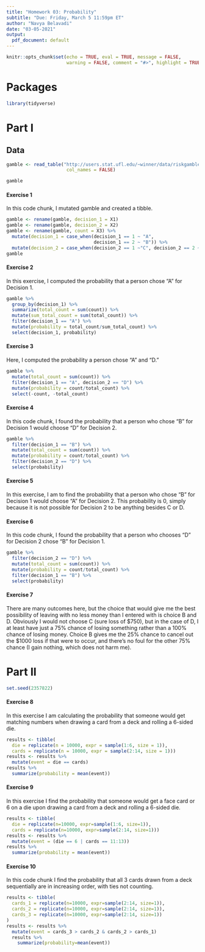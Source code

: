 ```yaml
---
title: "Homework 03: Probability"
subtitle: "Due: Friday, March 5 11:59pm ET"
author: "Navya Belavadi"
date: "03-05-2021"
output:
  pdf_document: default
---
```


```r
knitr::opts_chunk$set(echo = TRUE, eval = TRUE, message = FALSE, 
                      warning = FALSE, comment = "#>", highlight = TRUE)
```

# Packages

```r
library(tidyverse)
```

# Part I

## Data

```r
gamble <- read_table("http://users.stat.ufl.edu/~winner/data/riskgamble.dat",
                      col_names = FALSE)

gamble
```



#### Exercise 1

In this code chunk, I mutated gamble and created a tibble. 

```r
gamble <- rename(gamble, decision_1 = X1)
gamble <- rename(gamble, decision_2 = X2)
gamble <- rename(gamble, count = X3) %>%
  mutate(decision_1 = case_when(decision_1 == 1 ~ "A",
                                decision_1 == 2 ~ "B")) %>%
  mutate(decision_2 = case_when(decision_2 == 1 ~"C", decision_2 == 2 ~"D"))
gamble
```


#### Exercise 2

In this exercise, I computed the probability that a person chose "A" for 
Decision 1. 


```r
gamble %>%
  group_by(decision_1) %>%
  summarize(total_count = sum(count)) %>%
  mutate(sum_total_count = sum(total_count)) %>%
  filter(decision_1 == "A") %>%
  mutate(probability = total_count/sum_total_count) %>%
  select(decision_1, probability)
```

#### Exercise 3

Here, I computed the probability a person chose "A" and "D."


```r
gamble %>%
  mutate(total_count = sum(count)) %>%
  filter(decision_1 == "A", decision_2 == "D") %>%
  mutate(probability = count/total_count) %>%
  select(-count, -total_count)
```


#### Exercise 4

In this code chunk, I found the probability that a person who chose "B" for 
Decision 1 would choose "D" for Decision 2.

```r
gamble %>%
  filter(decision_1 == "B") %>%
  mutate(total_count = sum(count)) %>%
  mutate(probability = count/total_count) %>%
  filter(decision_2 == "D") %>%
  select(probability)
```


#### Exercise 5

In this exercise, I am to find the probability that a person who chose "B" for 
Decision 1 would choose "A" for Decision 2. This probability is 0, simply 
because it is not possible for Decision 2 to be anything besides C or D. 

#### Exercise 6

In this code chunk, I found the probability that a person who chooses "D" for 
Decision 2 chose "B" for Decision 1.

```r
gamble %>%
  filter(decision_2 == "D") %>%
  mutate(total_count = sum(count)) %>%
  mutate(probability = count/total_count) %>%
  filter(decision_1 == "B") %>%
  select(probability)
```


#### Exercise 7

There are many outcomes here, but the choice that would give me the best 
possibility of leaving with no less money than I entered with is choice B and D.
Obviously I would not choose C (sure loss of $750), but in the case of D, I at 
least have just a 75% chance of losing something rather than a 100% chance of 
losing money. Choice B gives me the 25% chance to cancel out the $1000 loss if 
that were to occur, and there's no foul for the other 75% chance (I gain 
nothing, which does not harm me).

# Part II


```r
set.seed(2357822)
```

#### Exercise 8
In this exercise I am calculating the probability that someone would get 
matching numbers when drawing a card from a deck and rolling a 6-sided die. 

```r
results <- tibble(
  die = replicate(n = 10000, expr = sample(1:6, size = 1)),
  cards = replicate(n = 10000, expr = sample(2:14, size = 1)))
results <- results %>%
  mutate(event = die == cards)
results %>%
  summarize(probability = mean(event))
```



#### Exercise 9
In this exercise I find the probability that someone would get a face card or 
6 on a die upon drawing a card from a deck and rolling a 6-sided die. 

```r
results <- tibble(
  die = replicate(n=10000, expr=sample(1:6, size=1)),
  cards = replicate(n=10000, expr=sample(2:14, size=1)))
results <- results %>%
  mutate(event = (die == 6 | cards == 11:13))
results %>%
  summarize(probability = mean(event))
```


#### Exercise 10

In this code chunk I find the probability that all 3 cards drawn from
a deck sequentially are in increasing order, with ties not counting. 

```r
results <- tibble(
  cards_1 = replicate(n=10000, expr=sample(2:14, size=1)),
  cards_2 = replicate(n=10000, expr=sample(2:14, size=1)),
  cards_3 = replicate(n=10000, expr=sample(2:14, size=1))
)
results <- results %>%
  mutate(event = cards_3 > cards_2 & cards_2 > cards_1)
  results %>%
    summarize(probability=mean(event))
```


